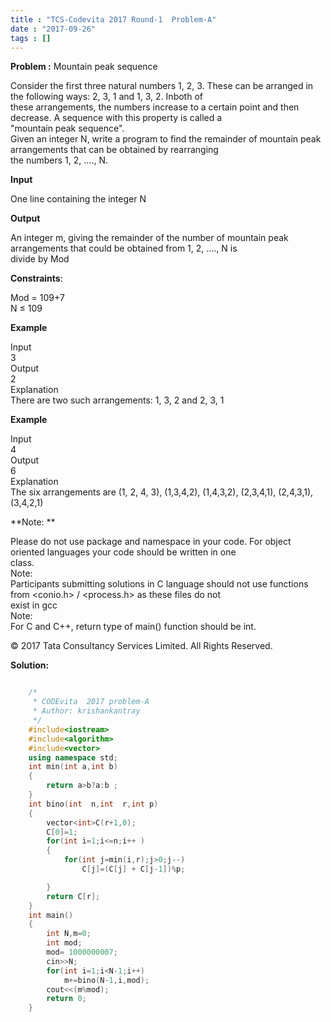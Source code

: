 ```yaml
---
title : "TCS-Codevita 2017 Round-1  Problem-A"
date : "2017-09-26"
tags : []
---
```


**Problem :** Mountain peak sequence  
  
Consider the first three natural numbers 1, 2, 3. These can be arranged
in the following ways: 2, 3, 1 and 1, 3, 2. Inboth of  
these arrangements, the numbers increase to a certain point and then
decrease. A sequence with this property is called a  
"mountain peak sequence".  
Given an integer N, write a program to find the remainder of mountain
peak arrangements that can be obtained by rearranging  
the numbers 1, 2, ...., N.  
  
**Input** 
  
One line containing the integer N  
  
**Output**
  
An integer m, giving the remainder of the number of mountain peak
arrangements that could be obtained from 1, 2, ...., N is  
divide by Mod  
  
**Constraints**:  
  
Mod = 109+7  
N ≤ 109  
  
**Example**  
  
Input  
3  
Output  
2  
Explanation  
There are two such arrangements: 1, 3, 2 and 2, 3, 1  
  
**Example**
  
Input  
4  
Output  
6  
Explanation  
The six arrangements are (1, 2, 4, 3), (1,3,4,2), (1,4,3,2), (2,3,4,1),
(2,4,3,1), (3,4,2,1)  
  
  
**Note: **  
  
Please do not use package and namespace in your code. For object
oriented languages your code should be written in one  
class.  
Note:  
Participants submitting solutions in C language should not use functions
from &lt;conio.h> / &lt;process.h> as these files do not  
exist in gcc  
Note:  
For C and C++, return type of main() function should be int.  

© 2017 Tata Consultancy Services
Limited. All Rights Reserved. 
  
**Solution:**

```cpp

    /*
     * CODEvita  2017 problem-A
     * Author: krishankantray
     */
    #include<iostream>
    #include<algorithm>
    #include<vector>
    using namespace std;
    int min(int a,int b)
    {
        return a>b?a:b ;
    }
    int bino(int  n,int  r,int p)
    {
        vector<int>C(r+1,0);
        C[0]=1;
        for(int i=1;i<=n;i++ )
        {
            for(int j=min(i,r);j>0;j--)
                C[j]=(C[j] + C[j-1])%p;

        }
        return C[r];
    }
    int main()
    {
        int N,m=0;
        int mod;
        mod= 1000000007;
        cin>>N;
        for(int i=1;i<N-1;i++)
            m+=bino(N-1,i,mod);
        cout<<(m%mod);
        return 0;
    }
```
